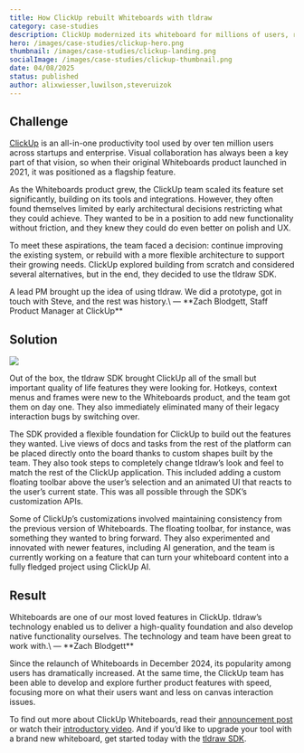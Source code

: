 ```yaml
---
title: How ClickUp rebuilt Whiteboards with tldraw
category: case-studies
description: ClickUp modernized its whiteboard for millions of users, replacing legacy infrastructure with the tldraw SDK.
hero: /images/case-studies/clickup-hero.png
thumbnail: /images/case-studies/clickup-landing.png
socialImage: /images/case-studies/clickup-thumbnail.png
date: 04/08/2025
status: published
author: alixwiesser,luwilson,steveruizok
---
```


## Challenge

[ClickUp](https://clickup.com) is an all-in-one productivity tool used by over ten million users across startups and enterprise. Visual collaboration has always been a key part of that vision, so when their original Whiteboards product launched in 2021, it was positioned as a flagship feature.

As the Whiteboards product grew, the ClickUp team scaled its feature set significantly, building on its tools and integrations. However, they often found themselves limited by early architectural decisions restricting what they could achieve. They wanted to be in a position to add new functionality without friction, and they knew they could do even better on polish and UX.

To meet these aspirations, the team faced a decision: continue improving the existing system, or rebuild with a more flexible architecture to support their growing needs. ClickUp explored building from scratch and considered several alternatives, but in the end, they decided to use the tldraw SDK.

<Callout type="quote">
A lead PM brought up the idea of using tldraw. We did a prototype, got in touch with Steve, and the rest was history.\
— **Zach Blodgett, Staff Product Manager at ClickUp**

</Callout>

## Solution

<Image src="/images/case-studies/clickup-content.png" />

Out of the box, the tldraw SDK brought ClickUp all of the small but important quality of life features they were looking for. Hotkeys, context menus and frames were new to the Whiteboards product, and the team got them on day one. They also immediately eliminated many of their legacy interaction bugs by switching over.

The SDK provided a flexible foundation for ClickUp to build out the features they wanted. Live views of docs and tasks from the rest of the platform can be placed directly onto the board thanks to custom shapes built by the team. They also took steps to completely change tldraw’s look and feel to match the rest of the ClickUp application. This included adding a custom floating toolbar above the user’s selection and an animated UI that reacts to the user’s current state. This was all possible through the SDK’s customization APIs.

Some of ClickUp’s customizations involved maintaining consistency from the previous version of Whiteboards. The floating toolbar, for instance, was something they wanted to bring forward. They also experimented and innovated with newer features, including AI generation, and the team is currently working on a feature that can turn your whiteboard content into a fully fledged project using ClickUp AI.

## Result

<Callout type="quote">
Whiteboards are one of our most loved features in ClickUp. tldraw’s technology enabled us to deliver a high-quality foundation and also develop native functionality ourselves. The technology and team have been great to work with.\
— **Zach Blodgett**

</Callout>

Since the relaunch of Whiteboards in December 2024, its popularity among users has dramatically increased. At the same time, the ClickUp team has been able to develop and explore further product features with speed, focusing more on what their users want and less on canvas interaction issues.

To find out more about ClickUp Whiteboards, read their [announcement post](https://clickup.com/blog/launching-clickup-whiteboards/) or watch their [introductory video](https://www.youtube.com/watch?v=IjLWtKll3To). And if you’d like to upgrade your tool with a brand new whiteboard, get started today with the [tldraw SDK](https://tldraw.dev/).

<YouTube src="https://www.youtube.com/watch?v=IjLWtKll3To" />
